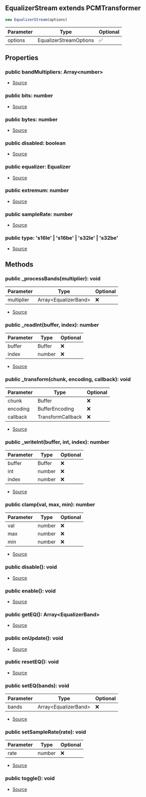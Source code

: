 ## EqualizerStream extends PCMTransformer


```typescript
new EqualizerStream(options)
```
| Parameter | Type | Optional |
| ----------- | ----------- | ----------- |
| options | EqualizerStreamOptions | ✅ |


## Properties
### public bandMultipliers: Array\<number>
- [Source](https://github.com/Androz2091/discord-player/blob/fe42dd7/packages/equalizer/src/equalizer/EqualizerStream.ts#L16)
### public bits: number
- [Source](https://github.com/Androz2091/discord-player/blob/fe42dd7/packages/equalizer/src/utils/PCMTransformer.ts#L13)
### public bytes: number
- [Source](https://github.com/Androz2091/discord-player/blob/fe42dd7/packages/equalizer/src/utils/PCMTransformer.ts#L14)
### public disabled: boolean
- [Source](https://github.com/Androz2091/discord-player/blob/fe42dd7/packages/equalizer/src/utils/PCMTransformer.ts#L16)
### public equalizer: Equalizer
- [Source](https://github.com/Androz2091/discord-player/blob/fe42dd7/packages/equalizer/src/equalizer/EqualizerStream.ts#L17)
### public extremum: number
- [Source](https://github.com/Androz2091/discord-player/blob/fe42dd7/packages/equalizer/src/utils/PCMTransformer.ts#L15)
### public sampleRate: number
- [Source](https://github.com/Androz2091/discord-player/blob/fe42dd7/packages/equalizer/src/utils/PCMTransformer.ts#L17)
### public type: 's16le' \| 's16be' \| 's32le' \| 's32be'
- [Source](https://github.com/Androz2091/discord-player/blob/fe42dd7/packages/equalizer/src/utils/PCMTransformer.ts#L12)

## Methods
### public _processBands(multiplier): void
| Parameter | Type | Optional |
| ----------- | ----------- | ----------- |
| multiplier | Array\<EqualizerBand> | ❌ |


- [Source](https://github.com/Androz2091/discord-player/blob/fe42dd7/packages/equalizer/src/equalizer/EqualizerStream.ts#L34)
### public _readInt(buffer, index): number
| Parameter | Type | Optional |
| ----------- | ----------- | ----------- |
| buffer | Buffer | ❌ |
| index | number | ❌ |


- [Source](https://github.com/Androz2091/discord-player/blob/fe42dd7/packages/equalizer/src/utils/PCMTransformer.ts#L62)
### public _transform(chunk, encoding, callback): void
| Parameter | Type | Optional |
| ----------- | ----------- | ----------- |
| chunk | Buffer | ❌ |
| encoding | BufferEncoding | ❌ |
| callback | TransformCallback | ❌ |


- [Source](https://github.com/Androz2091/discord-player/blob/fe42dd7/packages/equalizer/src/equalizer/EqualizerStream.ts#L43)
### public _writeInt(buffer, int, index): number
| Parameter | Type | Optional |
| ----------- | ----------- | ----------- |
| buffer | Buffer | ❌ |
| int | number | ❌ |
| index | number | ❌ |


- [Source](https://github.com/Androz2091/discord-player/blob/fe42dd7/packages/equalizer/src/utils/PCMTransformer.ts#L67)
### public clamp(val, max, min): number
| Parameter | Type | Optional |
| ----------- | ----------- | ----------- |
| val | number | ❌ |
| max | number | ❌ |
| min | number | ❌ |


- [Source](https://github.com/Androz2091/discord-player/blob/fe42dd7/packages/equalizer/src/utils/PCMTransformer.ts#L72)
### public disable(): void
- [Source](https://github.com/Androz2091/discord-player/blob/fe42dd7/packages/equalizer/src/utils/PCMTransformer.ts#L50)
### public enable(): void
- [Source](https://github.com/Androz2091/discord-player/blob/fe42dd7/packages/equalizer/src/utils/PCMTransformer.ts#L54)
### public getEQ(): Array\<EqualizerBand>
- [Source](https://github.com/Androz2091/discord-player/blob/fe42dd7/packages/equalizer/src/equalizer/EqualizerStream.ts#L64)
### public onUpdate(): void
- [Source](https://github.com/Androz2091/discord-player/blob/fe42dd7/packages/equalizer/src/utils/PCMTransformer.ts#L18)
### public resetEQ(): void
- [Source](https://github.com/Androz2091/discord-player/blob/fe42dd7/packages/equalizer/src/equalizer/EqualizerStream.ts#L75)
### public setEQ(bands): void
| Parameter | Type | Optional |
| ----------- | ----------- | ----------- |
| bands | Array\<EqualizerBand> | ❌ |


- [Source](https://github.com/Androz2091/discord-player/blob/fe42dd7/packages/equalizer/src/equalizer/EqualizerStream.ts#L71)
### public setSampleRate(rate): void
| Parameter | Type | Optional |
| ----------- | ----------- | ----------- |
| rate | number | ❌ |


- [Source](https://github.com/Androz2091/discord-player/blob/fe42dd7/packages/equalizer/src/utils/PCMTransformer.ts#L76)
### public toggle(): void
- [Source](https://github.com/Androz2091/discord-player/blob/fe42dd7/packages/equalizer/src/utils/PCMTransformer.ts#L58)
